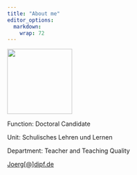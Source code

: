 ```yaml
---
title: "About me"
editor_options: 
  markdown: 
    wrap: 72
---
```


![](joerg-verena.jpg){width="150"}

Function: Doctoral Candidate

Unit: Schulisches Lehren und Lernen

Department: Teacher and Teaching Quality

[Joerg[\@]dipf.de](mailto:Joerg@dipf.de){.email}
